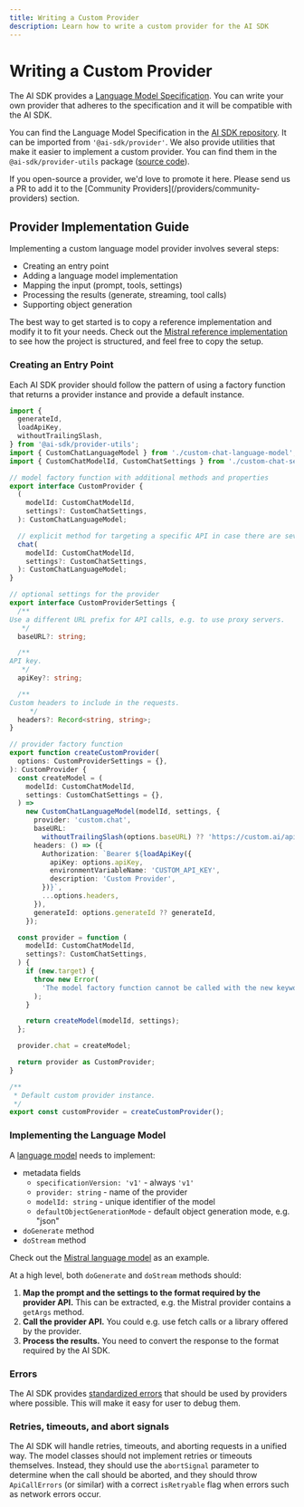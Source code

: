 ```yaml
---
title: Writing a Custom Provider
description: Learn how to write a custom provider for the AI SDK
---
```


# Writing a Custom Provider

The AI SDK provides a [Language Model Specification](https://github.com/vercel/ai/tree/main/packages/provider/src/language-model/v1).
You can write your own provider that adheres to the specification and it will be compatible with the AI SDK.

You can find the Language Model Specification in the [AI SDK repository](https://github.com/vercel/ai/tree/main/packages/provider/src/language-model/v1).
It can be imported from `'@ai-sdk/provider'`. We also provide utilities that make it easier to implement a custom provider. You can find them in the `@ai-sdk/provider-utils` package ([source code](https://github.com/vercel/ai/tree/main/packages/provider-utils)).

<Note>
  If you open-source a provider, we'd love to promote it here. Please send us a
  PR to add it to the [Community Providers](/providers/community-providers)
  section.
</Note>

## Provider Implementation Guide

Implementing a custom language model provider involves several steps:

- Creating an entry point
- Adding a language model implementation
- Mapping the input (prompt, tools, settings)
- Processing the results (generate, streaming, tool calls)
- Supporting object generation

The best way to get started is to copy a reference implementation and modify it to fit your needs.
Check out the [Mistral reference implementation](https://github.com/vercel/ai/tree/main/packages/mistral)
to see how the project is structured, and feel free to copy the setup.

### Creating an Entry Point

Each AI SDK provider should follow the pattern of using a factory function that returns a provider instance
and provide a default instance.

```ts filename="custom-provider.ts"
import {
  generateId,
  loadApiKey,
  withoutTrailingSlash,
} from '@ai-sdk/provider-utils';
import { CustomChatLanguageModel } from './custom-chat-language-model';
import { CustomChatModelId, CustomChatSettings } from './custom-chat-settings';

// model factory function with additional methods and properties
export interface CustomProvider {
  (
    modelId: CustomChatModelId,
    settings?: CustomChatSettings,
  ): CustomChatLanguageModel;

  // explicit method for targeting a specific API in case there are several
  chat(
    modelId: CustomChatModelId,
    settings?: CustomChatSettings,
  ): CustomChatLanguageModel;
}

// optional settings for the provider
export interface CustomProviderSettings {
  /**
Use a different URL prefix for API calls, e.g. to use proxy servers.
   */
  baseURL?: string;

  /**
API key.
   */
  apiKey?: string;

  /**
Custom headers to include in the requests.
     */
  headers?: Record<string, string>;
}

// provider factory function
export function createCustomProvider(
  options: CustomProviderSettings = {},
): CustomProvider {
  const createModel = (
    modelId: CustomChatModelId,
    settings: CustomChatSettings = {},
  ) =>
    new CustomChatLanguageModel(modelId, settings, {
      provider: 'custom.chat',
      baseURL:
        withoutTrailingSlash(options.baseURL) ?? 'https://custom.ai/api/v1',
      headers: () => ({
        Authorization: `Bearer ${loadApiKey({
          apiKey: options.apiKey,
          environmentVariableName: 'CUSTOM_API_KEY',
          description: 'Custom Provider',
        })}`,
        ...options.headers,
      }),
      generateId: options.generateId ?? generateId,
    });

  const provider = function (
    modelId: CustomChatModelId,
    settings?: CustomChatSettings,
  ) {
    if (new.target) {
      throw new Error(
        'The model factory function cannot be called with the new keyword.',
      );
    }

    return createModel(modelId, settings);
  };

  provider.chat = createModel;

  return provider as CustomProvider;
}

/**
 * Default custom provider instance.
 */
export const customProvider = createCustomProvider();
```

### Implementing the Language Model

A [language model](https://github.com/vercel/ai/blob/main/packages/provider/src/language-model/v1/language-model-v1.ts) needs to implement:

- metadata fields
  - `specificationVersion: 'v1'` - always `'v1'`
  - `provider: string` - name of the provider
  - `modelId: string` - unique identifier of the model
  - `defaultObjectGenerationMode` - default object generation mode, e.g. "json"
- `doGenerate` method
- `doStream` method

Check out the [Mistral language model](https://github.com/vercel/ai/blob/main/packages/mistral/src/mistral-chat-language-model.ts) as an example.

At a high level, both `doGenerate` and `doStream` methods should:

1. **Map the prompt and the settings to the format required by the provider API.** This can be extracted, e.g. the Mistral provider contains a `getArgs` method.
2. **Call the provider API.** You could e.g. use fetch calls or a library offered by the provider.
3. **Process the results.** You need to convert the response to the format required by the AI SDK.

### Errors

The AI SDK provides [standardized errors](https://github.com/vercel/ai/tree/main/packages/provider/src/errors) that should be used by providers where possible. This will make it easy for user to debug them.

### Retries, timeouts, and abort signals

The AI SDK will handle retries, timeouts, and aborting requests in a unified way. The model classes should not implement retries or timeouts themselves. Instead, they should use the `abortSignal` parameter to determine when the call should be aborted, and they should throw `ApiCallErrors` (or similar) with a correct `isRetryable` flag when errors such as network errors occur.
